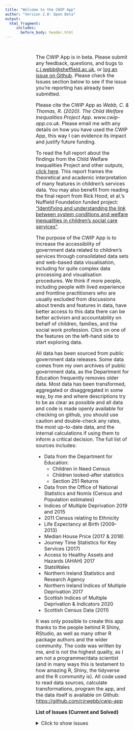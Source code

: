 ```yaml
---
title: "Welcome to the CWIP App"
author: "Version 2.0: Open Beta"
output:
  html_fragment:
     includes:
       before_body: header.html
---
```


<!-- <div class="mycontent"> -->

<br>

<div style = "padding: 0px 100px; font-size: 16px"> 

The CWIP App is in beta. Please submit any feedback, questions, and bugs to <a href = "mailto:c.j.webb@sheffield.ac.uk">c.j.webb@sheffield.ac.uk</a>, or [log an issue on Github](https://github.com/cjrwebb/cwip-app). Please check the Issues section below to see if the issue you're reporting has already been submitted.

Please cite the CWIP App as *Webb, C. & Thomas, R. (2020). The Child Welfare Inequalities Project App. www.cwip-app.co.uk*. Please email me with any details on how you have used the CWIP App, this way I can evidence its impact and justify future funding.

To read the full report about the findings from the Child Welfare Inequalities Project and other outputs, [click here](https://www.nuffieldfoundation.org/project/inequalities-in-child-welfare-intervention-rates). This report frames the theoretical and academic interpretation of many features in children's services data. You may also benefit from reading the final report from Rick Hood, et al.'s Nuffield Foundation funded project: ["Identifying and understanding the link between system conditions and welfare inequalities in children’s social care services"](https://www.healthcare.ac.uk/wp-content/uploads/2020/04/System-conditions-and-inequalities_Full-report_Final_March-2020.pdf).

The purpose of the CWIP App is to increase the accessibility of government data related to children's services through consolidated data sets and web-based data visualisation, including for quite complex data processing and visualisation procedures. We think if more people, including people with lived experience and frontline practitioners who are usually excluded from discussions about trends and features in data, have better access to this data there can be better activism and accountability on behalf of children, families, and the social work profession. Click on one of the features on the left-hand side to start exploring data.

All data has been sourced from public government data releases. Some data comes from my own archives of public government data, as the Department for Education frequently removes older data. Most data has been transformed, aggregated or disaggregated in some way, by me and where descriptions try to be as clear as possible and all data and code is made openly available for checking on github, you should use caution and double-check any rates, the most up-to-date data, and the internal calculations if using them to inform a critical decision. The full list of sources includes:

* Data from the Department for Education: 
  * Children in Need Census
  * Children looked-after statistics
  * Section 251 Returns
* Data from the Office of National Statistics and Nomis (Census and Population estimates)
* Indices of Multiple Deprivation 2019 and 2015
* 2011 Census relating to Ethnicity
* Life Expectancy at Birth (2009-2013)
* Median House Price (2017 & 2018)
* Journey Time Statistics for Key Services (2017)
* Access to Healthy Assets and Hazards (AHAH) 2017
* StatsWales
* Northern Ireland Statistics and Research Agency
* Northern Ireland Indices of Multiple Deprivation 2017
* Scottish Indices of Multiple Deprivation & Indicators 2020
* Scottish Census Data (2011)

It was only possible to create this app thanks to the people behind R Shiny, RStudio, as well as many other R package authors and the wider community. The code was written by me, and is not the highest quality, as I am not a programmer/data scientist (and in many ways this is testament to how amazing R, Shiny, the tidyverse and the R community is). All code used to read data sources, calculate transformations, program the app, and the data itself is available on Github: [https://github.com/cjrwebb/cwip-app](https://github.com/cjrwebb/cwip-app)


<b>List of Issues (Current and Solved)</b>

<details>
<summary>Click to show issues</summary>

* <strike>Cannot install waffle plots from github using `devtools::install_github`, which prevents installing `waffle` > 0.7.0 for spending waffle plots. Temporarily hidden spending waffle plots. </strike> SOLVED BY CHANGING `Sys.setenv(R_REMOTES_NO_ERRORS_FROM_WARNINGS="true")`

* <strike>Fixed Waffle plots, but cannot display these in Shiny app. Problem with Font Awesome 5 library or with waffle package? Can't see immediate fix and will wait until waffle > 0.70 is on CRAN.</strike> Fixed by installing fonts to .fonts on shinyapps.io deployment.

* England Average label on trendplots can occassionally obscure LA label.

</details>


</div>

<br><br><br><br><br>